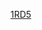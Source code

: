 {{Linescore
| Date = 3月12日
| Time = 13:30
| Location = {{link-en|哈利斯科騎士體育場|Estadio de Béisbol Charros de Jalisco y Atletismo}}
| Road = {{bb|ITA}} | RoadAbr = 義大利
| R1 = 2 | R2 = 1 | R3 = 0 | R4 = 0 | R5 = 0 | R6 = 0 | R7 = 0 | R8 = 0 | R9 = 0 | RR = 3 | RH = 3 | RE = 0
| Home = '''{{bb|PUR}}''' | HomeAbr = 波多黎各
| H1 = 1 | H2 = 2 | H3 = 1 | H4 = 3 | H5 = 2 | H6 = 0 | H7 = 0 | H8 = 0 | H9 = X | HR = 9 | HH = 13 | HE = 0
| WP = {{link-en|Jose Berrios|José Berríos}} (1-0)
| LP = {{link-en|Luis Lugo|Luis Lugo}} (0-1)
| SV = 
| RoadHR = {{link-en|John Andreoli|John Andreoli}} (2，1局上，2分), {{link-en|Drew Butera|Drew Butera}} (2，2局上，1分)
| HomeHR = {{link-en|Carlos Correa|Carlos Correa}} (2，4局下，3分)
| Attendance = 11,924
| Notes = 
| BoxURL = http://m.mlb.com/gameday/italy-vs-puerto-rico/2017/03/12/486922#game=486922,game_state=final,game_tab=box
}}
<noinclude>
[[Category:2017年世界棒球經典賽賽事模板|1RD5]]
</noinclude>